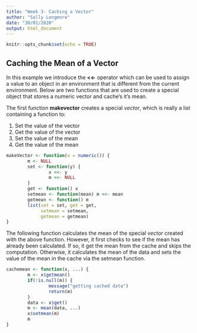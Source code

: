 ```yaml
---
title: "Week 3- Caching a Vector"
author: "Sally Longmore"
date: "30/01/2020"
output: html_document
---
```


```r
knitr::opts_chunk$set(echo = TRUE)
```

## Caching the Mean of a Vector

In this example we introduce the **<<-** operator which can be used to assign a value to an object in an environment that is different from the current environment. Below are two functions that are used to create a special object that stores a numeric vector and cache's it's mean.

The first function **makevector** creates a special *vector*, which is really a list containing a function to:

1. Set the value of the vector
2. Get the value of the vector
3. Set the value of the mean
4. Get the value of the mean

```r
makeVector <- function(x = numeric()) {
        m <- NULL
        set <- function(y) {
                x <<- y
                m <<- NULL
        }
        get <- function() x
        setmean <- function(mean) m <<- mean
        getmean <- function() m
        list(set = set, get = get,
             setmean = setmean,
             getmean = getmean)
}
```

The following function calculates the mean of the special *vector* created with the above function. However, it first checks to see if the mean has already been calculated. If so, it get the mean from the cache and skips the computation. Otherwise, it calculates the mean of the data and sets the value of the mean in the cache via the setmean function.

```r
cachemean <- function(x, ...) {
        m <- x$getmean()
        if(!is.null(m)) {
                message("getting cached data")
                return(m)
        }
        data <- x$get()
        m <- mean(data, ...)
        x$setmean(m)
        m
}
```


